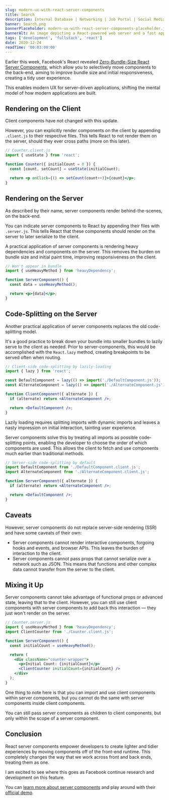 ```yaml
---
slug: modern-ux-with-react-server-components
title: Search
description: Internal Database | Networking | Job Portal | Social Media Platforms | Headhunting | College database | Tools
banner: Search.png
bannerPlaceholder: modern-ux-with-react-server-components-placeholder.jpg
bannerAlt: An image depicting a React-powered web server and a fast application on a computer.
tags: ['development', 'fullstack', 'react']
date: 2020-12-24
readTime: '00:03:00:00'
---
```


Earlier this week, Facebook's React revealed [Zero-Bundle-Size React Server Components](https://reactjs.org/blog/2020/12/21/data-fetching-with-react-server-components.html), which allow you to selectively move components to the back-end, aiming to improve bundle size and initial responsiveness, creating a tidy user experience.

This enables modern UX for server-driven applications, shifting the mental model of how modern applications are built.

## Rendering on the Client

Client components have not changed with this update.

However, you can explicitly render components on the client by appending `.client.js` to their respective files.
This tells React to not render them on the server, should they ever cross paths (more on this later).

```jsx
// Counter.client.js
import { useState } from 'react';

function Counter({ initialCount = 0 }) {
  const [count, setCount] = useState(initialCount);

  return <p onClick={() => setCount(count++)}>{count}</p>;
}
```

## Rendering on the Server

As described by their name, server components render behind-the-scenes, on the back-end.

You can indicate server components to React by appending their files with `.server.js`.
This tells React that these components should render on the server to later serialize to the client.

A practical application of server components is rendering heavy dependencies and components on the server.
This removes the burden on bundle size and initial paint time, improving responsiveness on the client.

```jsx
// Won't appear in bundle
import { useHeavyMethod } from 'heavyDependency';

function ServerComponent() {
  const data = useHeavyMethod();

  return <p>{data}</p>;
}
```

## Code-Splitting on the Server

Another practical application of server components replaces the old code-splitting model.

It's a good practice to break down your bundle into smaller bundles to lazily serve to the client as needed.
Prior to server-components, this would be accomplished with the `React.lazy` method, creating breakpoints to be served often when routing.

```jsx
// Client-side code-splitting by lazily-loading
import { lazy } from 'react';

const DefaultComponent = lazy(() => import('./DefaultComponent.js'));
const AlternateComponent = lazy(() => import('./AlternateComponent.js'));

function ClientComponent({ alternate }) {
  if (alternate) return <AlternateComponent />;

  return <DefaultComponent />;
}
```

Lazily loading requires splitting imports with dynamic imports and leaves a nasty impression on initial interaction, tainting user experience.

Server components solve this by treating all imports as possible code-splitting points, enabling the developer to choose the order of which components are used.
This allows the client to fetch and use components much earlier than traditional methods.

```jsx
// Server-side code-splitting by default
import DefaultComponent from './DefaultComponent.client.js';
import AlternateComponent from './AlternateComponent.client.js';

function ServerComponent({ alternate }) {
  if (alternate) return <AlternateComponent />;

  return <DefaultComponent />;
}
```

## Caveats

However, server components do not replace server-side rendering (SSR) and have some caveats of their own:

- Server components cannot render interactive components, forgoing hooks and events, and browser APIs. This leaves the burden of interaction to the client.
- Server components cannot pass props that cannot serialize over a network such as JSON. This means that functions and other complex data cannot transfer from the server to the client.

## Mixing it Up

Server components cannot take advantage of functional props or advanced state, leaving that to the client.
However, you can still use client components with server components to add back this interaction — they just won't render on the server.

```jsx
// Counter.server.js
import { useHeavyMethod } from 'heavyDependency';
import ClientCounter from './Counter.client.js';

function ServerComponent() {
  const initialCount = useHeavyMethod();

  return (
    <div className="counter-wrapper">
      <p>Initial Count: {initialCount}</p>
      <ClientCounter initialCount={initialCount} />
    </div>
  );
}
```

One thing to note here is that you can import and use client components within server components, but you cannot do the same with server components inside client components.

You can still pass server components as children to client components, but only within the scope of a server component.

## Conclusion

React server components empower developers to create lighter and tidier experiences by moving components off of the front-end runtime.
This completely changes the way that we work across front and back ends, treating them as one.

I am excited to see where this goes as Facebook continue research and development on this feature.

You can [learn more about server components](https://reactjs.org/blog/2020/12/21/data-fetching-with-react-server-components.html) and play around with their [official demo](https://github.com/reactjs/server-components-demo).
